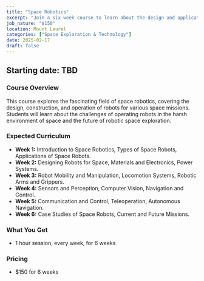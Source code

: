 ```yaml
---
title: "Space Robotics"
excerpt: "Join a six-week course to learn about the design and application of robots for space exploration and other space-related tasks."
job_nature: "$150"
location: Mount Laurel
categories: ["Space Exploration & Technology"]
date: 2025-02-17
draft: false
---
```


## Starting date: TBD

### Course Overview

This course explores the fascinating field of space robotics, covering the design, construction, and operation of robots for various space missions. Students will learn about the challenges of operating robots in the harsh environment of space and the future of robotic space exploration.

### Expected Curriculum

* **Week 1:** Introduction to Space Robotics, Types of Space Robots, Applications of Space Robots.
* **Week 2:** Designing Robots for Space, Materials and Electronics,  Power Systems.
* **Week 3:**  Robot Mobility and Manipulation,  Locomotion Systems, Robotic Arms and Grippers.
* **Week 4:**  Sensors and Perception,  Computer Vision, Navigation and Control.
* **Week 5:**  Communication and Control, Teleoperation, Autonomous Navigation.
* **Week 6:**  Case Studies of Space Robots,  Current and Future Missions.

### What You Get

- 1 hour session, every week, for 6 weeks

### Pricing
- $150 for 6 weeks